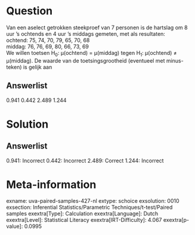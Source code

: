 Question
========

Van een aselect getrokken steekproef van 7 personen is de hartslag om 8
uur 's ochtends en 4 uur 's middags gemeten, met als resultaten:\
ochtend: 75, 74, 70, 79, 65, 70, 68\
middag: 76, 76, 69, 80, 66, 73, 69\
We willen toetsen H~0~: μ(ochtend) = μ(middag) tegen H~1~: μ(ochtend) ≠
μ(middag). De waarde van de toetsingsgrootheid (eventueel met
minus-teken) is gelijk aan

Answerlist
----------

0.941
0.442
2.489
1.244

Solution
========

Answerlist
----------

0.941: Incorrect
0.442: Incorrect
2.489: Correct
1.244: Incorrect

Meta-information
================
exname: uva-paired-samples-427-nl
extype: schoice
exsolution: 0010
exsection: Inferential Statistics/Parametric Techniques/t-test/Paired samples
exextra[Type]: Calculation
exextra[Language]: Dutch
exextra[Level]: Statistical Literacy
exextra[IRT-Difficulty]: 4.067
exextra[p-value]: 0.0995
